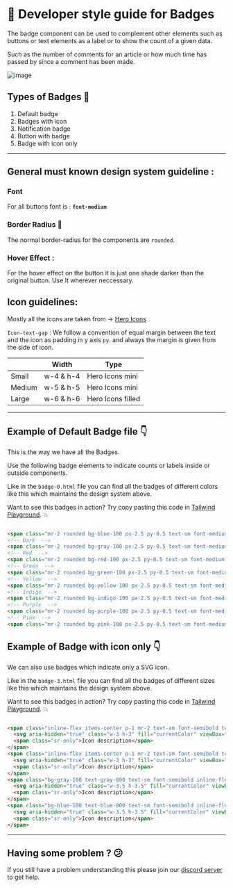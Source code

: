 # 📒 Developer style guide for Badges

The badge component can be used to complement other elements such as buttons or text elements as a label or to show the count of a given data.

Such as the number of comments for an article or how much time has passed by since a comment has been made.

![image](https://user-images.githubusercontent.com/83635276/205807536-98d7ddef-179e-4c91-9ea4-cc053b86d305.png)

## Types of Badges 🔽

1. Default badge
2. Badges with icon
3. Notification badge
4. Button with badge
5. Badge with icon only

---

## General must known design system guideline :

### Font

For all buttons font is : **`font-medium`**

### Border Radius 🔲

The normal border-radius for the components are `rounded`.

### Hover Effect :

For the hover effect on the button it is just one shade darker than the original button. Use It wherever neccessary.

## Icon guidelines:

Mostly all the icons are taken from → [Hero Icons](https://heroicons.com/)

`Icon-text-gap` :  We follow a convention of equal margin between the text and the icon as padding in y  axis `py`. and always the margin is given from the side of icon.

|  | Width | Type |
| --- | --- | --- |
| Small | w-4 & h-4 | Hero Icons mini |
| Medium | w-5 & h-5 | Hero Icons mini |
| Large | w-6 & h-6 | Hero Icons filled |

---

## Example of Default Badge file 👇

This is the way we have all the Badges. 

Use the following badge elements to indicate counts or labels inside or outside components.

Like in the `badge-0.html` file you can find all the badges of different colors like this which maintains the design system above.

Want to see this badges in action? Try copy pasting this code in [Tailwind Playground](https://play.tailwindcss.com/). 💥

```html

<span class="mr-2 rounded bg-blue-100 px-2.5 py-0.5 text-sm font-medium text-blue-800 dark:bg-blue-200 dark:text-blue-800">Default</span>
<!-- Dark  -->
<span class="mr-2 rounded bg-gray-100 px-2.5 py-0.5 text-sm font-medium text-gray-800 dark:bg-gray-700 dark:text-gray-300">Dark</span>
<!-- Red  -->
<span class="mr-2 rounded bg-red-100 px-2.5 py-0.5 text-sm font-medium text-red-800 dark:bg-red-200 dark:text-red-900">Red</span>
<!-- Green  -->
<span class="mr-2 rounded bg-green-100 px-2.5 py-0.5 text-sm font-medium text-green-800 dark:bg-green-200 dark:text-green-900">Green</span>
<!-- Yellow  -->
<span class="mr-2 rounded bg-yellow-100 px-2.5 py-0.5 text-sm font-medium text-yellow-800 dark:bg-yellow-200 dark:text-yellow-900">Yellow</span>
<!-- Indigo  -->
<span class="mr-2 rounded bg-indigo-100 px-2.5 py-0.5 text-sm font-medium text-indigo-800 dark:bg-indigo-200 dark:text-indigo-900">Indigo</span>
<!-- Purple  -->
<span class="mr-2 rounded bg-purple-100 px-2.5 py-0.5 text-sm font-medium text-purple-800 dark:bg-purple-200 dark:text-purple-900">Purple</span>
<!-- Pink  -->
<span class="mr-2 rounded bg-pink-100 px-2.5 py-0.5 text-sm font-medium text-pink-800 dark:bg-pink-200 dark:text-pink-800">Pink</span>x

```

## Example of Badge with icon only 👇

We can also use badges which indicate only a SVG icon.

Like in the `badge-3.html` file you can find all the badges of different sizes like this which maintains the design system above.

Want to see this badges in action? Try copy pasting this code in [Tailwind Playground](https://play.tailwindcss.com/). 💥

```html

<span class="inline-flex items-center p-1 mr-2 text-sm font-semibold text-gray-800 bg-gray-100 rounded-full dark:bg-gray-700 dark:text-gray-300">
  <svg aria-hidden="true" class="w-3 h-3" fill="currentColor" viewBox="0 0 20 20" xmlns="http://www.w3.org/2000/svg" data-darkreader-inline-fill="" style="--darkreader-inline-fill:currentColor;"><path fill-rule="evenodd" d="M16.707 5.293a1 1 0 010 1.414l-8 8a1 1 0 01-1.414 0l-4-4a1 1 0 011.414-1.414L8 12.586l7.293-7.293a1 1 0 011.414 0z" clip-rule="evenodd"></path></svg>
  <span class="sr-only">Icon description</span>
</span>
<span class="inline-flex items-center p-1 mr-2 text-sm font-semibold text-blue-800 bg-blue-100 rounded-full dark:bg-blue-200 dark:text-blue-800">
  <svg aria-hidden="true" class="w-3 h-3" fill="currentColor" viewBox="0 0 20 20" xmlns="http://www.w3.org/2000/svg" data-darkreader-inline-fill="" style="--darkreader-inline-fill:currentColor;"><path fill-rule="evenodd" d="M16.707 5.293a1 1 0 010 1.414l-8 8a1 1 0 01-1.414 0l-4-4a1 1 0 011.414-1.414L8 12.586l7.293-7.293a1 1 0 011.414 0z" clip-rule="evenodd"></path></svg>
  <span class="sr-only">Icon description</span>
</span>
<span class="bg-gray-100 text-gray-800 text-sm font-semibold inline-flex items-center p-1.5 rounded-full mr-2 dark:bg-gray-700 dark:text-gray-300">
  <svg aria-hidden="true" class="w-3.5 h-3.5" fill="currentColor" viewBox="0 0 20 20" xmlns="http://www.w3.org/2000/svg" data-darkreader-inline-fill="" style="--darkreader-inline-fill:currentColor;"><path fill-rule="evenodd" d="M16.707 5.293a1 1 0 010 1.414l-8 8a1 1 0 01-1.414 0l-4-4a1 1 0 011.414-1.414L8 12.586l7.293-7.293a1 1 0 011.414 0z" clip-rule="evenodd"></path></svg>
  <span class="sr-only">Icon description</span>
</span>
<span class="bg-blue-100 text-blue-800 text-sm font-semibold inline-flex items-center p-1.5 rounded-full dark:bg-blue-200 dark:text-blue-800">
  <svg aria-hidden="true" class="w-3.5 h-3.5" fill="currentColor" viewBox="0 0 20 20" xmlns="http://www.w3.org/2000/svg" data-darkreader-inline-fill="" style="--darkreader-inline-fill:currentColor;"><path fill-rule="evenodd" d="M16.707 5.293a1 1 0 010 1.414l-8 8a1 1 0 01-1.414 0l-4-4a1 1 0 011.414-1.414L8 12.586l7.293-7.293a1 1 0 011.414 0z" clip-rule="evenodd"></path></svg>
  <span class="sr-only">Icon description</span>
</span>

```

---

## Having some problem ? 😕

If you still have a problem understanding this please join our [discord server](https://discord.gg/zrVMjGW8sB) to get help.
